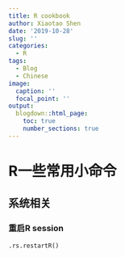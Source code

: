 ```yaml
---
title: R cookbook
author: Xiaotao Shen
date: '2019-10-28'
slug: ''
categories:
  - R
tags:
  - Blog
  - Chinese
image:
  caption: ''
  focal_point: ''
output:
  blogdown::html_page:
    toc: true
    number_sections: true
---
```


# R一些常用小命令

## 系统相关

### 重启R session

```
.rs.restartR()
```